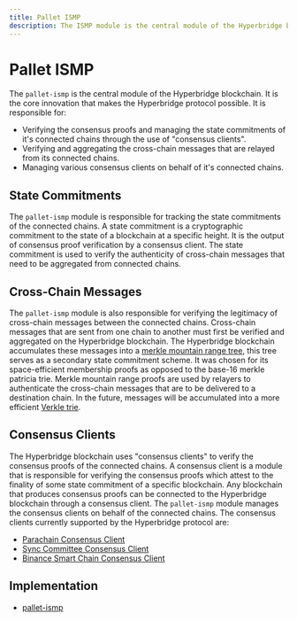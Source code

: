 ```yaml
---
title: Pallet ISMP
description: The ISMP module is the central module of the Hyperbridge blockchain. It is the core innovation that makes the Hyperbridge protocol possible.
---
```


# Pallet ISMP

The `pallet-ismp` is the central module of the Hyperbridge blockchain. It is the core innovation that makes the Hyperbridge protocol possible. It is responsible for:

 - Verifying the consensus proofs and managing the state commitments of it's connected chains through the use of "consensus clients".
 - Verifying and aggregating the cross-chain messages that are relayed from its connected chains.
 - Managing various consensus clients on behalf of it's connected chains.

## State Commitments

The `pallet-ismp` module is responsible for tracking the state commitments of the connected chains. A state commitment is a cryptographic commitment to the state of a blockchain at a specific height. It is the output of consensus proof verification by a consensus client. The state commitment is used to verify the authenticity of cross-chain messages that need to be aggregated from connected chains.

## Cross-Chain Messages

The `pallet-ismp` module is also responsible for verifying the legitimacy of cross-chain messages between the connected chains. Cross-chain messages that are sent from one chain to another must first be verified and aggregated on the Hyperbridge blockchain. The Hyperbridge blockchain accumulates these messages into a [merkle mountain range tree](/protocol/cryptography/merkle-trees/mountain-range), this tree serves as a secondary state commitment scheme. It was chosen for its space-efficient membership proofs as opposed to the base-16 merkle patricia trie. Merkle mountain range proofs are used by relayers to authenticate the cross-chain messages that are to be delivered to a destination chain. In the future, messages will be accumulated into a more efficient [Verkle trie](/protocol/cryptography/verkle-tries).

## Consensus Clients

The Hyperbridge blockchain uses "consensus clients" to verify the consensus proofs of the connected chains. A consensus client is a module that is responsible for verifying the consensus proofs which attest to the finality of some state commitment of a specific blockchain. Any blockchain that produces consensus proofs can be connected to the Hyperbridge blockchain through a consensus client. The `pallet-ismp` module manages the consensus clients on behalf of the connected chains. The consensus clients currently supported by the Hyperbridge protocol are:

 - [Parachain Consensus Client](https://github.com/polytope-labs/hyperbridge/tree/main/modules/ismp/clients/parachain/client)
 - [Sync Committee Consensus Client](https://github.com/polytope-labs/hyperbridge/tree/main/modules/ismp/clients/sync-committee)
 - [Binance Smart Chain Consensus Client](https://github.com/polytope-labs/hyperbridge/blob/main/modules/ismp/clients/bsc/src/lib.rs)


## Implementation

- [pallet-ismp](https://github.com/polytope-labs/hyperbridge/tree/main/modules/ismp/pallets/pallet)
